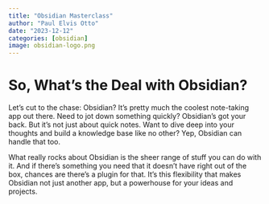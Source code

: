 ```yaml
---
title: "Obsidian Masterclass"
author: "Paul Elvis Otto"
date: "2023-12-12"
categories: [obsidian]
image: obsidian-logo.png
---
```


# So, What's the Deal with Obsidian?

Let's cut to the chase: Obsidian? It's pretty much the coolest note-taking app out there. Need to jot down something quickly? Obsidian's got your back. But it's not just about quick notes. Want to dive deep into your thoughts and build a knowledge base like no other? Yep, Obsidian can handle that too.

What really rocks about Obsidian is the sheer range of stuff you can do with it. And if there’s something you need that it doesn’t have right out of the box, chances are there’s a plugin for that. It's this flexibility that makes Obsidian not just another app, but a powerhouse for your ideas and projects.
